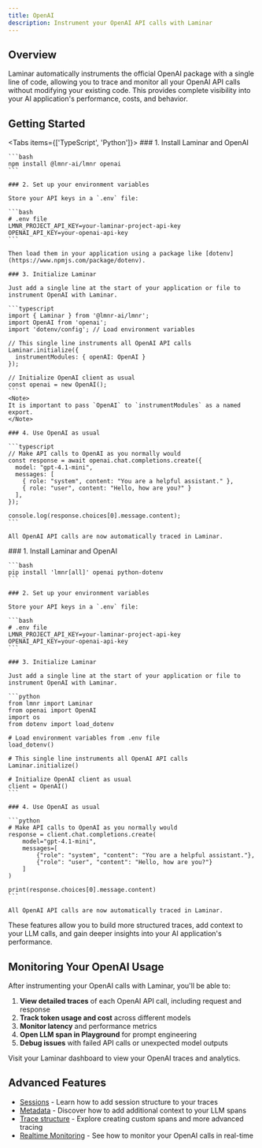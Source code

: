 ```yaml
---
title: OpenAI
description: Instrument your OpenAI API calls with Laminar
---
```



## Overview

Laminar automatically instruments the official OpenAI package with a single line of code, allowing you to trace and monitor all your OpenAI API calls without modifying your existing code. This provides complete visibility into your AI application's performance, costs, and behavior.

## Getting Started

<Tabs items={['TypeScript', 'Python']}>
  <Tab title="TypeScript">
    ### 1. Install Laminar and OpenAI

    ```bash
    npm install @lmnr-ai/lmnr openai
    ```

    ### 2. Set up your environment variables

    Store your API keys in a `.env` file:

    ```bash
    # .env file
    LMNR_PROJECT_API_KEY=your-laminar-project-api-key
    OPENAI_API_KEY=your-openai-api-key
    ```

    Then load them in your application using a package like [dotenv](https://www.npmjs.com/package/dotenv).

    ### 3. Initialize Laminar

    Just add a single line at the start of your application or file to instrument OpenAI with Laminar.

    ```typescript
    import { Laminar } from '@lmnr-ai/lmnr';
    import OpenAI from 'openai';
    import 'dotenv/config'; // Load environment variables

    // This single line instruments all OpenAI API calls
    Laminar.initialize({
      instrumentModules: { openAI: OpenAI }
    });

    // Initialize OpenAI client as usual
    const openai = new OpenAI();
    ```
    <Note>
    It is important to pass `OpenAI` to `instrumentModules` as a named export.
    </Note>

    ### 4. Use OpenAI as usual

    ```typescript
    // Make API calls to OpenAI as you normally would
    const response = await openai.chat.completions.create({
      model: "gpt-4.1-mini",
      messages: [
        { role: "system", content: "You are a helpful assistant." },
        { role: "user", content: "Hello, how are you?" }
      ],
    });

    console.log(response.choices[0].message.content);
    ```

    All OpenAI API calls are now automatically traced in Laminar.
  </Tab>
  <Tab title="Python">
    ### 1. Install Laminar and OpenAI

    ```bash
    pip install 'lmnr[all]' openai python-dotenv
    ```

    ### 2. Set up your environment variables

    Store your API keys in a `.env` file:

    ```bash
    # .env file
    LMNR_PROJECT_API_KEY=your-laminar-project-api-key
    OPENAI_API_KEY=your-openai-api-key
    ```

    ### 3. Initialize Laminar

    Just add a single line at the start of your application or file to instrument OpenAI with Laminar.

    ```python
    from lmnr import Laminar
    from openai import OpenAI
    import os
    from dotenv import load_dotenv

    # Load environment variables from .env file
    load_dotenv()

    # This single line instruments all OpenAI API calls
    Laminar.initialize()

    # Initialize OpenAI client as usual
    client = OpenAI()
    ```

    ### 4. Use OpenAI as usual

    ```python
    # Make API calls to OpenAI as you normally would
    response = client.chat.completions.create(
        model="gpt-4.1-mini",
        messages=[
            {"role": "system", "content": "You are a helpful assistant."},
            {"role": "user", "content": "Hello, how are you?"}
        ]
    )

    print(response.choices[0].message.content)
    ```

    All OpenAI API calls are now automatically traced in Laminar.
  </Tab>
</Tabs>

These features allow you to build more structured traces, add context to your LLM calls, and gain deeper insights into your AI application's performance.

## Monitoring Your OpenAI Usage

After instrumenting your OpenAI calls with Laminar, you'll be able to:

1. **View detailed traces** of each OpenAI API call, including request and response
2. **Track token usage and cost** across different models
3. **Monitor latency** and performance metrics
4. **Open LLM span in Playground** for prompt engineering
5. **Debug issues** with failed API calls or unexpected model outputs

Visit your Laminar dashboard to view your OpenAI traces and analytics.

## Advanced Features

- [Sessions](/tracing/manual-instrumentation#sessions) - Learn how to add session structure to your traces
- [Metadata](/tracing/metadata) - Discover how to add additional context to your LLM spans
- [Trace structure](/tracing/structure) - Explore creating custom spans and more advanced tracing
- [Realtime Monitoring](/tracing/realtime) - See how to monitor your OpenAI calls in real-time
